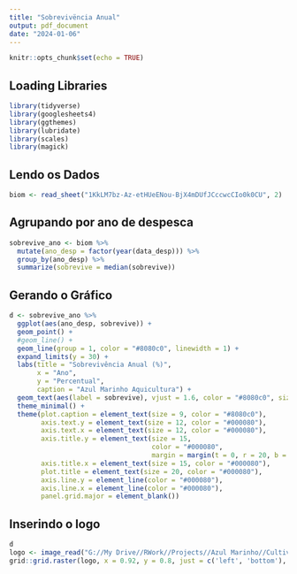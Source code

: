 ```yaml
---
title: "Sobrevivëncia Anual"
output: pdf_document
date: "2024-01-06"
---
```


```r
knitr::opts_chunk$set(echo = TRUE)
```

## Loading Libraries

```r
library(tidyverse)
library(googlesheets4)
library(ggthemes)
library(lubridate)
library(scales)
library(magick)
```

## Lendo os Dados

```r
biom <- read_sheet("1KkLM7bz-Az-etHUeENou-BjX4mDUfJCccwcCIo0k0CU", 2)
```

## Agrupando por ano de despesca

```r
sobrevive_ano <- biom %>%
  mutate(ano_desp = factor(year(data_desp))) %>%
  group_by(ano_desp) %>%
  summarize(sobrevive = median(sobrevive))
```

## Gerando o Gráfico

```r
d <- sobrevive_ano %>%
  ggplot(aes(ano_desp, sobrevive)) +
  geom_point() +
  #geom_line() +
  geom_line(group = 1, color = "#8080c0", linewidth = 1) +
  expand_limits(y = 30) +
  labs(title = "Sobrevivência Anual (%)",
       x = "Ano",
       y = "Percentual",
       caption = "Azul Marinho Aquicultura") +
  geom_text(aes(label = sobrevive), vjust = 1.6, color = "#8080c0", size = 5.0) +
  theme_minimal() +
  theme(plot.caption = element_text(size = 9, color = "#8080c0"),
        axis.text.y = element_text(size = 12, color = "#000080"),
        axis.text.x = element_text(size = 12, color = "#000080"),
        axis.title.y = element_text(size = 15,
                                    color = "#000080",
                                    margin = margin(t = 0, r = 20, b = 0, l = 0)),
        axis.title.x = element_text(size = 15, color = "#000080"),
        plot.title = element_text(size = 20, color = "#000080"),
        axis.line.y = element_line(color = "#000080"),
        axis.line.x = element_line(color = "#000080"),
        panel.grid.major = element_blank())
```

## Inserindo o logo

```r
d
logo <- image_read("G://My Drive//RWork//Projects//Azul Marinho//Cultivos//Images//azul_logo_transp.png")
grid::grid.raster(logo, x = 0.92, y = 0.8, just = c('left', 'bottom'), width = unit(1.5, 'inches'))
```



